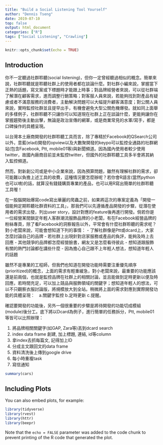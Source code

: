 ```yaml
---
title: "Build a Social Listening Tool Yourself"
author: "Dennis Tseng"
date: 2019-07-10
top: false
output: html_document
categories: ["R"] 
tags: ["Social Listening", "Crawling"]
---
```


```r
knitr::opts_chunk$set(echo = TRUE)
```

## Introduction

你不一定聽過社群聆聽(social listening)，但你一定曾經聽過相似的概念。簡單來說，社群聆聽就是聆聽社群上的使用者都在談論什麼。對社群小編來說，掌握當下正熱的話題，寫文案或下標題時才能跟上時事；對品牌經營者來說，可以從社群端了解潛在顧客需求，進而調整行銷策略；對客服人員來說，若能夠找到對產品有疑慮或者不滿意服務的消費者，主動解決問題可以大幅提升顧客滿意度；對公關人員來說，實時監控社群並且提早出手，有機會避免大型公關危機爆發。就如同上面舉的多樣例子，社群聆聽不只讓你可以知道現在社群上正在談論什麼，更能夠讓你在掌握趨勢後主動出擊，無論是政治宣傳的網軍，或是商業常見的水軍/寫手，都是口碑操作的具體呈現。

以台灣本土廠商開發的社群聆聽工具而言，除了專精於Facebook的QSearch公司以外，意藍(elad)開發的opview以及大數聚開發的keypo可以監控全通路的社群網站(包含Facebook, Ptt, mobile01等)與新聞頻道。因為國內使用者較少使用twitter，故國內廠商目前並未監控twitter，但國外的社群聆聽工具多半會將其納入監控頻道。

然而，對新創公司或是中小企業來說，因為預算問題，雖然有理解社群的需求，卻可能難以負擔上述工具的收費，這種情況要怎麼辦呢？若你會R語言(當然python也可以唷)的話，就算沒有錢錢購買專業的產品，也可以用R寫出簡單的社群聆聽工具喔！

在一股腦開始爆寫code寫出華麗的爬蟲之前，如果將這次的專案定義為「開發一個能夠定期聆聽社群資料的工具」，那我們可以先遵循產品開發的步驟，從潛在使用者的需求出發，列出user story，設計對應的feature後再進行開發。倘若你是一位經營某間鎖定年輕人客群潮流服飾品牌的小老闆，有在Facebook經營品牌的粉絲專頁，除了看Facebook的洞察報告以外，平常會有什麼社群聆聽的需求呢？對小老闆來說，可能會想知道下列的事情：
- 了解社群像是Ptt或dcard上，大家怎麼討論自己的品牌
- 若社群上出現針對店家服務或產品的負評，能夠及時上去回應
- 其他競爭的品牌都怎麼經營臉書，網友又是怎麼看待彼此
- 想知道跟服飾有關的熱門討論都在講些什麼
- 因為擔心自己跟不上年輕人想法，想知道年輕人的話題

雖然不是專業的工程師，但我們也知道在開發功能時需要注重優先順序(prioritized)的概念，上面的需求有輕重緩急，對小老闆來說，最重要的功能應該還是前兩個，也就是監控品牌在社群上的相關討論，並且能做到定時更新以便及時回應，若時間充足，可以加上競品與服飾領域的關鍵字；想知道年輕人的想法，可以不只觀察衣服討論版，將規模放大到全站。稍微將上面的需求對應到實際開發功能的具體呈現：　a.關鍵字監控 b.定時更新 c.提醒。

確認要開發的功能後，另外一個很重要的步驟是將待開發的功能切成模組(module)後分工。底下將以Dcard為例子，進行簡單的任務拆分，Ptt, mobile01等皆可以比照辦理：

1. 將品牌相關關鍵字(如GAP, Zara等)丟到dcard search
2. index data frame 創建, 加上標題, 連結, id等column
3. 拿index去抓每篇文, 記得加上ID
4. 分成主文跟回文的data frame
5. 資料清洗後上傳到google drive
6. 每小時重複task
7. 寫信通知

```r
summary(cars)
```

## Including Plots

You can also embed plots, for example:

```r
library(tidyverse)
library(rvest)
library(httr)
library(beepr)
```

Note that the `echo = FALSE` parameter was added to the code chunk to prevent printing of the R code that generated the plot.
